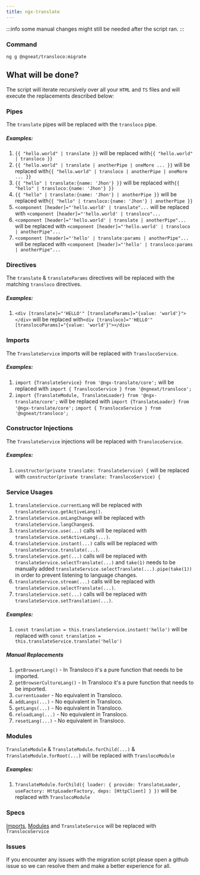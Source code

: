 ```yaml
---
title: ngx-translate
---
```


:::info
some manual changes might still be needed after the script ran.
:::

### Command
`ng g @ngneat/transloco:migrate`

## What will be done?

The script will iterate recursively over all your `HTML` and `TS` files and will execute the replacements described below:

### Pipes

The `translate` pipes will be replaced with the `transloco` pipe.

##### Examples:

1. `{{ "hello.world" | translate }}` will be replaced with`{{ "hello.world" | transloco }}`
2. `{{ "hello.world" | translate | anotherPipe | oneMore ... }}` will be replaced with`{{ "hello.world" | transloco | anotherPipe | oneMore ... }}`
3. `{{ "hello" | translate:{name: 'Jhon'} }}` will be replaced with`{{ "hello" | transloco:{name: 'Jhon'} }}`
4. `{{ "hello" | translate:{name: 'Jhon'} | anotherPipe }}` will be replaced with`{{ "hello" | transloco:{name: 'Jhon'} | anotherPipe }}`
5. `<component [header]="'hello.world' | translate"...` will be replaced with `<component [header]="'hello.world' | transloco"...`
6. `<component [header]="'hello.world' | translate | anotherPipe"...` will be replaced with `<component [header]="'hello.world' | transloco | anotherPipe"...`
7. `<component [header]="'hello' | translate:params | anotherPipe"...` will be replaced with `<component [header]="'hello' | transloco:params | anotherPipe"...`

### Directives

The `translate` & `translateParams` directives will be replaced with the matching `transloco` directives.

##### Examples:

1. `<div [translate]="'HELLO'" [translateParams]="{value: 'world'}"></div>` will be replaced with`<div [transloco]="'HELLO'" [translocoParams]="{value: 'world'}"></div>`

### Imports

The `TranslateService` imports will be replaced with `TranslocoService`.

##### Examples:

1. `import {TranslateService} from '@ngx-translate/core';` will be replaced with `import { TranslocoService } from '@ngneat/transloco';`
2. `import {TranslateModule, TranslateLoader} from '@ngx-translate/core';` will be replaced with
    `import {TranslateLoader} from '@ngx-translate/core';`
   `import { TranslocoService } from '@ngneat/transloco';`

### Constructor Injections

The `TranslateService` injections will be replaced with `TranslocoService`.

##### Examples:

1. `constructor(private translate: TranslateService) {` will be replaced with `constructor(private translate: TranslocoService) {`

### Service Usages

1. `translateService.currentLang` will be replaced with `translateService.getActiveLang()`.
2. `translateService.onLangChange` will be replaced with `translateService.langChanges$`.
3. `translateService.use(...)` calls will be replaced with `translateService.setActiveLang(...)`.
4. `translateService.instant(...)` calls will be replaced with `translateService.translate(...)`.
5. `translateService.get(...)` calls will be replaced with `translateService.selectTranslate(...)` and `take(1)` needs to be manually added `translateService.selectTranslate(...).pipe(take(1))` in order to prevent listening to language changes.
6. `translateService.stream(...)` calls will be replaced with `translateService.selectTranslate(...)`.
7. `translateService.set(...)` calls will be replaced with `translateService.setTranslation(...)`.

##### Examples:

1. `const translation = this.translateService.instant('hello')` will be replaced with `const translation = this.translateService.translate('hello')`

##### Manual Replacements

1. `getBrowserLang()` - In Transloco it's a pure function that needs to be imported.
2. `getBrowserCultureLang()` - In Transloco it's a pure function that needs to be imported.
3. `currentLoader` - No equivalent in Transloco.
4. `addLangs(...)` - No equivalent in Transloco.
5. `getLangs(...)` - No equivalent in Transloco.
6. `reloadLang(...)` - No equivalent in Transloco.
7. `resetLang(...)` - No equivalent in Transloco.

### Modules

`TranslateModule` & `TranslateModule.forChild(...)` & `TranslateModule.forRoot(...)` will be replaced with `TranslocoModule`

##### Examples:

1. `TranslateModule.forChild({ loader: { provide: TranslateLoader, useFactory: HttpLoaderFactory, deps: [HttpClient] } })` will be replaced with `TranslocoModule`

### Specs

[Imports](#imports), [Modules](#modules) and `TranslateService` will be replaced with `TranslocoService`

### Issues

If you encounter any issues with the migration script please open a github issue so we can resolve them and make a better experience for all.
